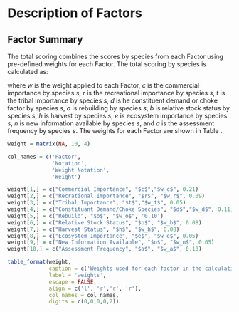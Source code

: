 
# Description of Factors

## Factor Summary

The total scoring combines the scores by species from each Factor using pre-defined weights for each Factor. The total scoring by species is calculated as:
  
\begin{equation}
\begin{aligned}
	\text{F}_s = w_c*c_{s} + w_r*r_{s} + w_t*t_{s} + w_d*d_{s} + w_o*o_{s} + w_b*b_s \\
			 + w_h*h_s + w_e*e_s + w_n*n_s + w_a*a_s
\end{aligned}
\end{equation}

where $w$ is the weight applied to each Factor, $c$ is the commercial importance by species $s$, $r$ is the recreational importance by species $s$, $t$ is the tribal importance by species $s$, $d$ is he constituent demand or choke factor by species $s$, $o$ is rebuilding by species $s$, $b$ is relative stock status by species $s$, $h$ is harvest by species $s$, $e$ is ecosystem importance by species $s$, $n$ is new information available by species $s$, and $a$ is the assessment frequency by species $s$. The weights for each Factor are shown in Table \ref{tab:weights}.

```r

weight = matrix(NA, 10, 4)

col_names = c('Factor',
              'Notation',
              'Weight Notation',
              'Weight')

weight[1,] = c("Commercial Importance", "$c$","$w_c$", 0.21)
weight[2,] = c("Recrational Importance", "$r$", "$w_r$", 0.09)
weight[3,] = c("Tribal Importance", "$t$","$w_t$", 0.05)
weight[4,] = c("Constituant Demand/Choke Species", "$d$","$w_d$", 0.11)
weight[5,] = c("Rebuild", "$o$", "$w_o$", '0.10')
weight[6,] = c("Relative Stock Status", "$b$", "$w_b$", 0.08)
weight[7,] = c("Harvest Status", "$h$", "$w_h$", 0.08)
weight[8,] = c("Ecosystem Importance", "$e$", "$w_e$", 0.05)
weight[9,] = c("New Information Available", "$n$", "$w_n$", 0.05)
weight[10,] = c("Assessment Frequency", "$a$", "$w_a$", 0.18)

table_format(weight, 
             caption = c('Weights used for each factor in the calculation of total factor score by species.'),
             label = 'weights',
             escape = FALSE,
             align = c('l', 'r','r', 'r'),
             col_names = col_names,
             digits = c(0,0,0,0,2))

```